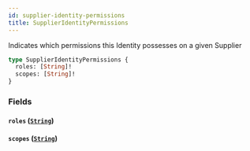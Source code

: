 ```yaml
---
id: supplier-identity-permissions
title: SupplierIdentityPermissions
---
```



Indicates which permissions this Identity possesses on a given Supplier


```graphql
type SupplierIdentityPermissions {
  roles: [String]!
  scopes: [String]!
}
```


### Fields

#### `roles` ([`String`](/developers/supplier-apis/supply-api/graphql/reference/scalars/string))




#### `scopes` ([`String`](/developers/supplier-apis/supply-api/graphql/reference/scalars/string))






